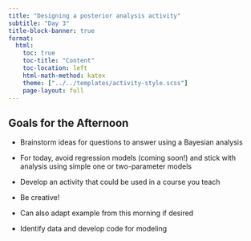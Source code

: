 ```yaml
---
title: "Designing a posterior analysis activity"
subtitle: "Day 3"
title-block-banner: true
format:
  html:
    toc: true
    toc-title: "Content"
    toc-location: left
    html-math-method: katex
    theme: ["../../templates/activity-style.scss"]
    page-layout: full
---
```


## Goals for the Afternoon

-   Brainstorm ideas for questions to answer using a Bayesian analysis
  -   For today, avoid regression models (coming soon!) and stick with analysis using simple one or two-parameter models

-   Develop an activity that could be used in a course you teach
  -   Be creative!
  -   Can also adapt example from this morning if desired
  
-   Identify data and develop code for modeling

